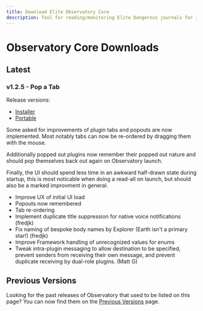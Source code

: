 ```yaml
---
title: Download Elite Observatory Core
description: Tool for reading/monitoring Elite Dangerous journals for interesting objects.
---
```


# Observatory Core Downloads

## Latest 

### v1.2.5 - Pop a Tab

Release versions:
  * [Installer](https://github.com/Xjph/ObservatoryCore/releases/download/v1.2.5/ObservatorySetup.exe)
  * [Portable](https://github.com/Xjph/ObservatoryCore/releases/download/v1.2.5/ObservatoryPortable.zip)

Some asked for improvements of plugin tabs and popouts are now implemented. Most notably tabs can now be re-ordered by dragging them with the mouse. 

Additionally popped out plugins now remember their popped out nature and should pop themselves back out again on Observatory launch. 

Finally, the UI should spend less time in an awkward half-drawn state during startup, this is most noticable when doing a read-all on launch, but should also be a marked improvment in general.

- Improve UX of initial UI load
- Popouts now remembered
- Tab re-ordering
- Implement duplicate title suppression for native voice notifications (fredjk)
- Fix naming of bespoke body names by Explorer (Earth isn't a primary star!) (fredjk)
- Improve Framework handling of unrecognized values for enums
- Tweak intra-plugin messaging to allow destination to be specified, prevent senders from receiving their own message, and prevent duplicate receiving by dual-role plugins. (Matt G)

## Previous Versions

Looking for the past releases of Observatory that used to be listed on this page? You can now find them on the [Previous Versions](/release/previous) page.